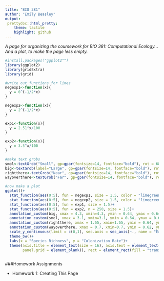 ```yaml
---
title: "BIO 381"
author: "Emily Beasley"
output: 
 prettydoc::html_pretty:
    theme: tactile
    highlight: github
---
```


*A page for organizing the coursework for BIO 381: Computational Ecology... And a plot, to make the page less empty.*


```r
#install.packages("ggplot2"")
library(ggplot2)
library(gridExtra)
library(grid)

#write out functions for lines
negexp1<-function(x){
  y = 6^(-1/2*x)
}

negexp2<-function(x){
  y = 2^(-1/2*x)
}

exp1<-function(x){
  y = 2.51^x/100
}

exp2<-function(x){
  y = 3.5^x/100
}

#make text grobs
smol<-textGrob("Small", gp=gpar(fontsize=14, fontface="bold"), rot = 68)
big<-textGrob(label="Large", gp=gpar(fontsize=14, fontface="bold"), rot = 63)
rightthere<-textGrob("Near", gp=gpar(fontsize=14, fontface="bold"), rot = -38)
wayoverthere<-textGrob("Far", gp=gpar(fontsize=14, fontface="bold"), rot = -62)

#now make a plot
ggplot()+
  stat_function(aes(0:5), fun = negexp1, size = 1.5, color = "limegreen")+
  stat_function(aes(0:5), fun = negexp2, size = 1.5, color = "limegreen")+
  stat_function(aes(0:5), fun = exp1, size = 1.5)+
  stat_function(aes(0:5), fun = exp2, n = 250, size = 1.5)+
  annotation_custom(big, xmax = 4.3, xmin=4.3, ymin = 0.64, ymax = 0.64)+
  annotation_custom(smol, xmax = 3.1, xmin=3.1, ymin = 0.64, ymax = 0.64)+
  annotation_custom(rightthere, xmax = 1.55, xmin=1.55, ymin = 0.64, ymax = 0.64)+
  annotation_custom(wayoverthere, xmax = 0.7, xmin=0.7, ymin = 0.62, ymax = 0.64)+
  scale_y_continuous(limit = c(0,1), sec.axis = sec_axis(~., name = "Extinction Rate"))+
  theme_bw()+
  labs(x = "Species Richness", y = "Colonization Rate")+
  theme(axis.title = element_text(size = 16), axis.text = element_text(size = 14),
        panel.grid = element_blank(), rect = element_rect(fill = "transparent"))
  
```


###Homework Assignments

* Homework 1: Creating This Page